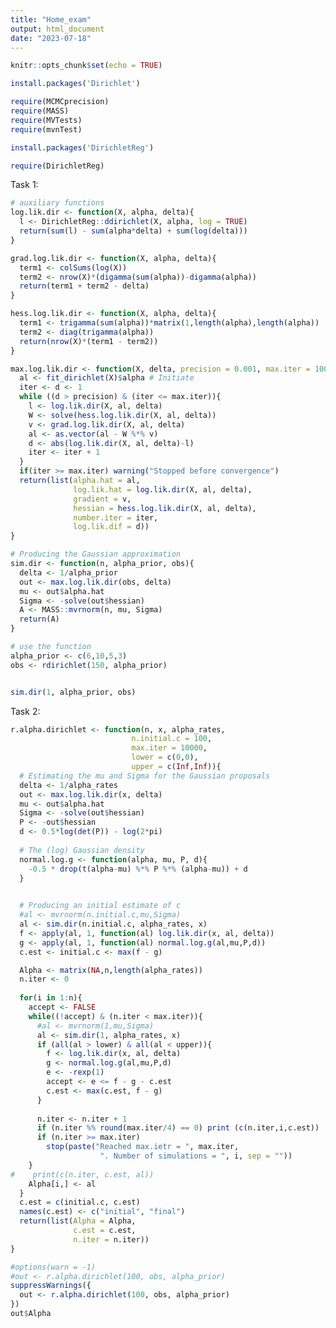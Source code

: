 ```yaml
---
title: "Home_exam"
output: html_document
date: "2023-07-18"
---
```


```r
knitr::opts_chunk$set(echo = TRUE)
```

```r
install.packages('Dirichlet')

```


```r

require(MCMCprecision)
require(MASS)
require(MVTests)
require(mvnTest)


```


```r
install.packages('DirichletReg')
```

```r
require(DirichletReg)

```
Task 1:

```r

# auxiliary functions
log.lik.dir <- function(X, alpha, delta){
  l <- DirichletReg::ddirichlet(X, alpha, log = TRUE)
  return(sum(l) - sum(alpha*delta) + sum(log(delta)))
}

grad.log.lik.dir <- function(X, alpha, delta){
  term1 <- colSums(log(X))
  term2 <- nrow(X)*(digamma(sum(alpha))-digamma(alpha))
  return(term1 + term2 - delta)
}

hess.log.lik.dir <- function(X, alpha, delta){
  term1 <- trigamma(sum(alpha))*matrix(1,length(alpha),length(alpha))
  term2 <- diag(trigamma(alpha))
  return(nrow(X)*(term1 - term2))
}

max.log.lik.dir <- function(X, delta, precision = 0.001, max.iter = 100){
  al <- fit_dirichlet(X)$alpha # Initiate
  iter <- d <- 1
  while ((d > precision) & (iter <= max.iter)){
    l <- log.lik.dir(X, al, delta)
    W <- solve(hess.log.lik.dir(X, al, delta))
    v <- grad.log.lik.dir(X, al, delta)
    al <- as.vector(al - W %*% v)
    d <- abs(log.lik.dir(X, al, delta)-l)
    iter <- iter + 1
  }
  if(iter >= max.iter) warning("Stopped before convergence")
  return(list(alpha.hat = al,
              log.lik.hat = log.lik.dir(X, al, delta),
              gradient = v,
              hessian = hess.log.lik.dir(X, al, delta),
              number.iter = iter,
              log.lik.dif = d))
}

# Producing the Gaussian approximation
sim.dir <- function(n, alpha_prior, obs){
  delta <- 1/alpha_prior
  out <- max.log.lik.dir(obs, delta)
  mu <- out$alpha.hat
  Sigma <- -solve(out$hessian)
  A <- MASS::mvrnorm(n, mu, Sigma)
  return(A)
}

```

```r
# use the function
alpha_prior <- c(6,10,5,3)
obs <- rdirichlet(150, alpha_prior)


sim.dir(1, alpha_prior, obs)

```

Task 2:

```r

r.alpha.dirichlet <- function(n, x, alpha_rates,
                           n.initial.c = 100,
                           max.iter = 10000,
                           lower = c(0,0),
                           upper = c(Inf,Inf)){
  # Estimating the mu and Sigma for the Gaussian proposals
  delta <- 1/alpha_rates
  out <- max.log.lik.dir(x, delta)
  mu <- out$alpha.hat
  Sigma <- -solve(out$hessian)
  P <- -out$hessian
  d <- 0.5*log(det(P)) - log(2*pi)
  
  # The (log) Gaussian density
  normal.log.g <- function(alpha, mu, P, d){
    -0.5 * drop(t(alpha-mu) %*% P %*% (alpha-mu)) + d
  }
  

  # Producing an initial estimate of c
  #al <- mvrnorm(n.initial.c,mu,Sigma)
  al <- sim.dir(n.initial.c, alpha_rates, x)
  f <- apply(al, 1, function(al) log.lik.dir(x, al, delta))
  g <- apply(al, 1, function(al) normal.log.g(al,mu,P,d))
  c.est <- initial.c <- max(f - g)

  Alpha <- matrix(NA,n,length(alpha_rates))
  n.iter <- 0
  
  for(i in 1:n){
    accept <- FALSE
    while((!accept) & (n.iter < max.iter)){
      #al <- mvrnorm(1,mu,Sigma)
      al <- sim.dir(1, alpha_rates, x)
      if (all(al > lower) & all(al < upper)){
        f <- log.lik.dir(x, al, delta)
        g <- normal.log.g(al,mu,P,d)
        e <- -rexp(1)
        accept <- e <= f - g - c.est
        c.est <- max(c.est, f - g)
      }
      
      n.iter <- n.iter + 1
      if (n.iter %% round(max.iter/4) == 0) print (c(n.iter,i,c.est))
      if (n.iter >= max.iter)
        stop(paste("Reached max.ietr = ", max.iter,
                    ". Number of simulations = ", i, sep = ""))
    }
#    print(c(n.iter, c.est, al))
    Alpha[i,] <- al
  }
  c.est = c(initial.c, c.est)
  names(c.est) <- c("initial", "final")
  return(list(Alpha = Alpha,
              c.est = c.est,
              n.iter = n.iter))
}

```

```r
#options(warn = -1)
#out <- r.alpha.dirichlet(100, obs, alpha_prior)
suppressWarnings({
  out <- r.alpha.dirichlet(100, obs, alpha_prior)
})
out$Alpha
```
